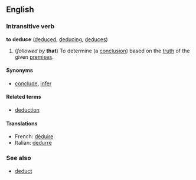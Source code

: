==English==
===Intransitive verb===
'''to deduce''' ([[deduced]], [[deducing]], [[deduces]])

#(''followed by'' '''that''') To determine (a [[conclusion]]) based on the [[truth]] of the given [[premises]].

====Synonyms====
*[[conclude]], [[infer]]

====Related terms====
*[[deduction]]

====Translations====
*French: [[déduire]]
*Italian: [[dedurre]]

===See also===
*[[deduct]]